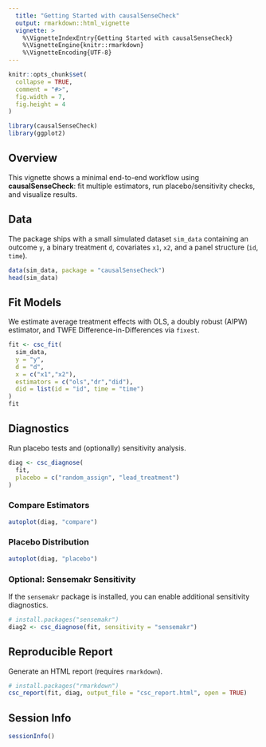 ```yaml
---
  title: "Getting Started with causalSenseCheck"
  output: rmarkdown::html_vignette
  vignette: >
    %\VignetteIndexEntry{Getting Started with causalSenseCheck}
    %\VignetteEngine{knitr::rmarkdown}
    %\VignetteEncoding{UTF-8}
---
```


```r
knitr::opts_chunk$set(
  collapse = TRUE,
  comment = "#>",
  fig.width = 7,
  fig.height = 4
)
```

```r
library(causalSenseCheck)
library(ggplot2)
```

## Overview

This vignette shows a minimal end-to-end workflow using **causalSenseCheck**: fit multiple estimators, run placebo/sensitivity checks, and visualize results.

## Data

The package ships with a small simulated dataset `sim_data` containing an outcome `y`, a binary treatment `d`, covariates `x1`, `x2`, and a panel structure (`id`, `time`).

```r
data(sim_data, package = "causalSenseCheck")
head(sim_data)
```

## Fit Models

We estimate average treatment effects with OLS, a doubly robust (AIPW) estimator, and TWFE Difference-in-Differences via `fixest`.

```r
fit <- csc_fit(
  sim_data,
  y = "y",
  d = "d",
  x = c("x1","x2"),
  estimators = c("ols","dr","did"),
  did = list(id = "id", time = "time")
)
fit
```

## Diagnostics

Run placebo tests and (optionally) sensitivity analysis.

```r
diag <- csc_diagnose(
  fit,
  placebo = c("random_assign", "lead_treatment")
)
```

### Compare Estimators

```r
autoplot(diag, "compare")
```

### Placebo Distribution

```r
autoplot(diag, "placebo")
```

### Optional: Sensemakr Sensitivity

If the `sensemakr` package is installed, you can enable additional sensitivity diagnostics.

```r
# install.packages("sensemakr")
diag2 <- csc_diagnose(fit, sensitivity = "sensemakr")
```

## Reproducible Report

Generate an HTML report (requires `rmarkdown`).

```r
# install.packages("rmarkdown")
csc_report(fit, diag, output_file = "csc_report.html", open = TRUE)
```

## Session Info

```r
sessionInfo()
```
